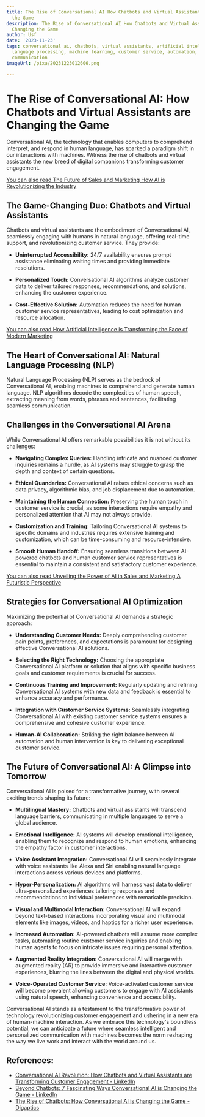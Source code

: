 ```yaml
---
title: The Rise of Conversational AI How Chatbots and Virtual Assistants are Changing
  the Game
description: The Rise of Conversational AI How Chatbots and Virtual Assistants are
  Changing the Game
author: Usf
date: '2023-11-23'
tags: conversational ai, chatbots, virtual assistants, artificial intelligence, natural
  language processing, machine learning, customer service, automation, productivity,
  communication
imageUrl: /pixa/20231223012606.png

---
```

#  The Rise of Conversational AI:  How Chatbots and Virtual Assistants are Changing the Game

Conversational  AI, the technology that enables computers to comprehend interpret, and respond in human language, has  sparked a paradigm shift in our interactions with  machines. Witness the rise of chatbots and virtual assistants the  new breed  of digital companions  transforming customer engagement.

[You  can  also read The Future of Sales and Marketing How AI is Revolutionizing the Industry](The%20Future%20of%20Sales%20and%20Marketing%20How%20AI%20is%20Revolutionizing%20the%20Industry)


## The Game-Changing Duo: Chatbots and  Virtual Assistants

Chatbots and virtual assistants are the embodiment of Conversational AI, seamlessly engaging with humans in natural language, offering real-time support, and revolutionizing customer service.  They provide:

- **Uninterrupted Accessibility:** 24/7 availability ensures prompt assistance eliminating waiting times and providing immediate resolutions.

- **Personalized Touch:** Conversational  AI algorithms analyze customer data to  deliver tailored responses, recommendations, and solutions, enhancing the customer experience.

- **Cost-Effective Solution:** Automation reduces the need for human customer service representatives, leading to cost  optimization and resource allocation.

[You can also read How Artificial Intelligence is  Transforming the  Face of Modern Marketing](How%20Artificial%20Intelligence%20is%20Transforming%20the%20Face%20of%20Modern%20Marketing)


## The Heart of Conversational AI:  Natural Language Processing (NLP)

Natural Language Processing (NLP) serves as the bedrock  of Conversational  AI,  enabling machines to comprehend and  generate human language. NLP algorithms decode the complexities of  human speech, extracting meaning from words, phrases and sentences, facilitating seamless communication.

## Challenges in the Conversational  AI Arena

While Conversational AI offers remarkable possibilities it is  not without its challenges:

- **Navigating Complex Queries:** Handling intricate and nuanced customer inquiries remains a hurdle, as AI systems may struggle to  grasp the depth and context of certain questions.

- **Ethical Quandaries:** Conversational AI raises ethical concerns such as data privacy, algorithmic bias, and job  displacement  due to automation.

- **Maintaining the Human  Connection:** Preserving  the human touch in customer  service is crucial, as some interactions require empathy and personalized attention that AI may  not always provide.

- **Customization  and  Training:** Tailoring Conversational AI systems to specific  domains and industries requires extensive training  and customization, which can be time-consuming and resource-intensive.

- **Smooth Human Handoff:** Ensuring seamless transitions between AI-powered chatbots and human  customer service representatives is essential to maintain a consistent and satisfactory customer experience.

[You can also read Unveiling  the  Power of AI  in Sales and Marketing A  Futuristic Perspective](Unveiling%20the%20Power%20of%20AI%20in%20Sales%20and%20Marketing%20A%20Futuristic%20Perspective)


## Strategies for Conversational AI Optimization

Maximizing the potential of  Conversational AI demands a strategic approach:

- **Understanding Customer Needs:** Deeply comprehending customer pain points, preferences, and expectations is paramount for  designing  effective Conversational AI solutions.

- **Selecting the Right  Technology:** Choosing the appropriate  Conversational AI platform or  solution that aligns with specific business goals and customer requirements is crucial for success.

- **Continuous Training and Improvement:** Regularly updating  and refining Conversational AI systems with new data and feedback is essential to enhance accuracy and performance.

- **Integration with Customer  Service Systems:** Seamlessly integrating  Conversational AI with existing customer service systems ensures a comprehensive and cohesive customer experience.

- **Human-AI Collaboration:** Striking the right balance between AI automation and human intervention  is key to delivering exceptional customer service.

## The Future of Conversational AI: A Glimpse into Tomorrow

Conversational AI  is poised for a transformative journey, with several exciting trends shaping  its future:

- **Multilingual Mastery:** Chatbots and virtual assistants will  transcend language barriers, communicating in multiple languages to serve a global audience.

- **Emotional Intelligence:** AI systems will develop emotional intelligence, enabling them to recognize and respond to human emotions, enhancing the empathy factor in customer interactions.

- **Voice Assistant  Integration:** Conversational AI will seamlessly integrate with voice assistants like Alexa and Siri enabling natural language  interactions across various devices and platforms.

- **Hyper-Personalization:** AI algorithms will harness vast  data to deliver ultra-personalized  experiences tailoring responses and recommendations to  individual preferences with remarkable precision.

- **Visual and Multimodal Interaction:** Conversational AI will expand beyond text-based interactions incorporating visual and multimodal elements like images, videos, and haptics for  a richer user experience.

- **Increased Automation:** AI-powered  chatbots  will assume more complex tasks, automating routine customer service inquiries  and enabling human agents to focus on intricate issues requiring personal attention.

- **Augmented Reality Integration:** Conversational  AI will merge with augmented reality (AR) to provide immersive and interactive customer experiences, blurring the lines between the digital and physical worlds.

- **Voice-Operated Customer Service:** Voice-activated customer service  will  become prevalent allowing customers  to engage with AI assistants using natural speech, enhancing convenience and accessibility.

Conversational AI stands  as a testament to the transformative power of technology revolutionizing customer engagement and ushering in  a new  era of human-machine interaction. As we embrace  this  technology's boundless potential, we can anticipate a future where seamless intelligent and personalized  communication with machines becomes the norm reshaping the way we live work and interact with  the  world around us.

## References:
- [Conversational AI Revolution: How Chatbots and Virtual Assistants are Transforming Customer Engagement - LinkedIn](https://www.linkedin.com/pulse/conversational-ai-revolution-how-chatbots-virtual-customer-gulhane)
- [Beyond Chatbots: 7 Fascinating Ways Conversational AI is Changing the Game - LinkedIn](https://www.linkedin.com/pulse/beyond-chatbots-7-fascinating-ways-conversational-ai-changing?trk=pulse-article)
- [The Rise of Chatbots: How Conversational AI is Changing the Game - Digaptics](https://digaptics.com/best-conversational-ai-chatbot/)
